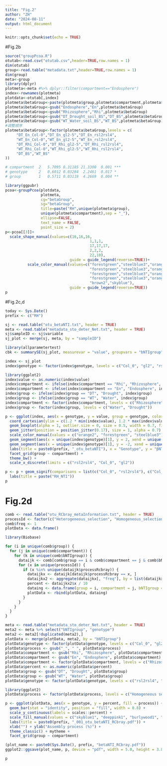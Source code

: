```yaml
---
title: "Fig.2"
author: "ZH"
date: "2024-08-11"
output: html_document
---
```


```r
knitr::opts_chunk$set(echo = TRUE)
```

#Fig.2b
```r
source("groupPcoa.R")
otutab<-read.csv("otutab.csv",header=TRUE,row.names = 1) 
dim(otutab)
group<-read.table("metadata.txt",header=TRUE,row.names = 1)
dim(group)
meta<-group 
library(dplyr)
plotmeta<-meta #%>% dplyr::filter(compartment=="Endosphere")
index<-rownames(plotmeta)
plotdata<-otutab[,index]
plotmeta$betaGroup<-paste(plotmeta$group,plotmeta$compartment,plotmeta$genotype,sep="_")
plotmeta$betaGroup<-gsub("Endosphere","En",plotmeta$betaGroup)
plotmeta$betaGroup<-gsub("Rhizosphere","Rhi",plotmeta$betaGroup)
plotmeta$betaGroup<-gsub("DT_Drought_soil_BS","DT_BS",plotmeta$betaGroup)
plotmeta$betaGroup<-gsub("WT_Water_soil_BS","WT_BS",plotmeta$betaGroup)
#调整顺序
plotmeta$betaGroup<-factor(plotmeta$betaGroup,levels = c(
     "DT_En_Col-0","DT_En_gl2-5","DT_En_rsl2rsl4",
     "WT_En_Col-0","WT_En_gl2-5","WT_En_rsl2rsl4",
     "DT_Rhi_Col-0","DT_Rhi_gl2-5","DT_Rhi_rsl2rsl4",
     "WT_Rhi_Col-0","WT_Rhi_gl2-5","WT_Rhi_rsl2rsl4",
     "DT_BS","WT_BS"
))

# compartment  2   5.7095 0.31185 21.3300  0.001 ***
# genotype     2   0.6012 0.03284  2.2461  0.017 *  
# group        1   0.5711 0.03119  4.2669  0.004 ** 

library(ggpubr)
pcoa<-groupPcoa(plotdata,
                plotmeta,
                cg="betaGroup",
                sg="betaGroup",
                title=paste("RH",unique(plotmeta$group),
                unique(plotmeta$compartment),sep = "_"),
                ellipse=FALSE,
                text_name = FALSE,
                point_size = 2)
p<-pcoa[[3]]+
  scale_shape_manual(values=c(16,16,16,
                                      1,1,1,
                                      17,17,17,
                                      2,2,2,
                                      22,10),
                             guide = guide_legend(reverse=TRUE))+
          scale_color_manual(values=c("forestgreen","steelblue3","orange2",
                                      "forestgreen","steelblue3","orange2",
                                      "forestgreen","steelblue3","orange2",
                                      "forestgreen","steelblue3","orange2",
                                      "brown2","skyblue"),
                             guide = guide_legend(reverse=TRUE))
p
```

#Fig.2c,d
```r
today <- Sys.Date()
prefix <- c("RH")

sj <- read.table("otu_betaNTI.txt", header = TRUE)
meta <- read.table("metadata_sto_deter_Net.txt", header = TRUE)
sj$sampleID <- sj$variable
sj_plot <- merge(sj, meta, by = "sampleID")

library(allparametertest)
cbk <- summarySE(sj_plot, measurevar = "value", groupvars = "bNTIgroup", na.rm = TRUE)

index <- sj_plot 
index$genotype <- factor(index$genotype, levels = c("Col_0", "gl2", "rsl2rsl4"))

library(ggplot2)
index$value <- as.numeric(index$value)
index$compartment <- ifelse(index$compartment == "Rhi", "Rhizosphere", index$compartment)
index$compartment <- ifelse(index$compartment == "En", "Endosphere", index$compartment)
index$group <- ifelse(index$group == "DT", "Drought", index$group)
index$group <- ifelse(index$group == "WT", "Water", index$group)
index$compartment <- factor(index$compartment, levels = c("Rhizosphere", "Endosphere"))
index$group <- factor(index$group, levels = c("Water", "Drought"))

p <- ggplot(index, aes(x = genotype, y = value, group = genotype, color = genotype)) +
  coord_cartesian(ylim = c(1.2 * min(index$value), 1.2 * max(index$value))) +
  geom_boxplot(alpha = 1, outlier.size = 0, size = 0.5, width = 0.7, fill = "transparent") +
  geom_jitter(position = position_jitter(0.17), size = 1, alpha = 0.7) +
  scale_color_manual(values = c("orange2", "forestgreen", "steelblue3")) +
  geom_segment(aes(x = unique(index$genotype)[1], y = 2, xend = unique(index$genotype)[length(unique(index$genotype))], yend = 2), color = "black", size = 0.3, linetype = "dashed") +
  geom_segment(aes(x = unique(index$genotype)[1], y = -2, xend = unique(index$genotype)[length(unique(index$genotype))], yend = -2), color = "black", size = 0.3, linetype = "dashed") +
  labs(title = paste0(prefix, "_otu_betaNTI"), x = "Genotype", y = "βNTI") +
  facet_grid(group ~ compartment) +
  theme_bw() +
  scale_x_discrete(limits = c("rsl2rsl4", "Col_0", "gl2"))

p <- p + geom_signif(comparisons = list(c("Col_0", "rsl2rsl4"), c("Col_0", "gl2")), map_signif_level = FALSE, test = "t.test", y_position = c(0, 0.1), tip_length = c(c(0.01, 0.01), c(0.01, 0.01), c(0.01, 0.01)), textsize = 4.0, vjust = 0.6, extend_line = 0.05, size = 0.8, color = "black") +
  labs(title = paste("RH_NTI"))
p

```


# Fig.2d
```r
comb <- read.table("otu_RCbray_metaInformation.txt", header = TRUE)
processId <- factor(c("Heterogeneous_selection", "Homogeneous_selection", "Homogenizing_dispersal", "Dispersal_limitation", "Drift"), ordered = TRUE)
comb$freq <- 1
plotData <- data.frame()

library(Biobase)

for (i in unique(comb$group)) {
  for (j in unique(comb$compartment)) {
    for (k in unique(comb$bNTIgroup)) {
      dataijk <- comb[comb$group == i & comb$compartment == j & comb$bNTIgroup == k, c("processRcbray", "group", "genotype", "compartment", "bNTIgroup", "freq")]
      for (x in unique(processId)) {
        if (x %in% unique(dataijk$processRcbray)) {
          dataijkx <- dataijk[dataijk$processRcbray == x, ]
          dataijkx2 <- aggregate(dataijkx[, "freq"], by = list(dataijkx$processRcbray), FUN = sum)
          percent <- dataijkx2$x / 10
          dataing <- data.frame(group = i, compartment = j, bNTIgroup = k, process = x, percent = percent)
          plotData <- rbind(plotData, dataing)
        }
      }
    }
  }
}

meta <- read.table("metadata_sto_deter_Net.txt", header = TRUE)
meta2 <- meta %>% select("bNTIgroup", "genotype")
meta2 <- meta2[!duplicated(meta2),]
plotData <- merge(plotData, meta2, by = "bNTIgroup")
plotData$genotype <- factor(plotData$genotype, levels = c("Col_0", "gl2", "rsl2rsl4"))
plotData$process <- gsub("_", " ", plotData$process)
plotData$compartment <- gsub("Rhi", "Rhizosphere", plotData$compartment)
plotData$compartment <- gsub("En", "Endosphere", plotData$compartment)
plotData$compartment <- factor(plotData$compartment, levels = c("Rhizosphere", "Endosphere"))
plotData$percent <- as.numeric(plotData$percent)
plotData$group <- gsub("DT", "Drought", plotData$group)
plotData$group <- gsub("WT", "Water", plotData$group)
plotData$genotype <- factor(plotData$genotype, levels = c("rsl2rsl4", "Col_0", "gl2"))

library(ggplot2)
plotData$process <- factor(plotData$process, levels = c("Homogeneous selection", "Dispersal limitation", "Homogenizing dispersal", "Drift"))

p <- ggplot(plotData, aes(x = genotype, y = percent, fill = process)) +
  geom_bar(stat = "identity", position = "fill", width = 0.8) +
  scale_y_continuous(labels = scales::percent) +
  scale_fill_manual(values = c("skyblue1", "deeppink1", "burlywood1", "springgreen3", "grey60")) +
  labs(title = paste0(prefix, "_001_otu_betaNTI_RCbray.pdf")) +
  xlab("") + ylab("Assembly process (%)") +
  theme_classic() + mytheme +
  facet_grid(group ~ compartment)

(plot_name <- paste0(Sys.Date(), prefix, "betaNTI_RCbray.pdf"))
ggplot2::ggsave(plot_name, p, device = "pdf", width = 5.0, height = 3.8)

p
```
